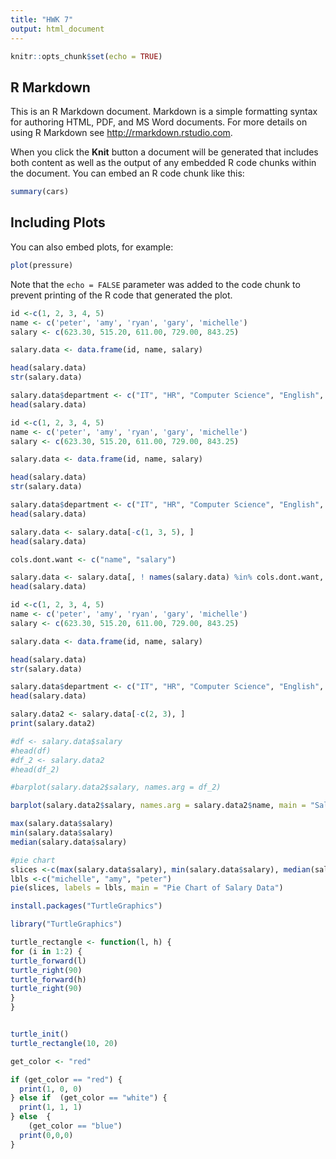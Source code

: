 ```yaml
---
title: "HWK 7"
output: html_document
---
```


```r
knitr::opts_chunk$set(echo = TRUE)
```

## R Markdown

This is an R Markdown document. Markdown is a simple formatting syntax for authoring HTML, PDF, and MS Word documents. For more details on using R Markdown see <http://rmarkdown.rstudio.com>.

When you click the **Knit** button a document will be generated that includes both content as well as the output of any embedded R code chunks within the document. You can embed an R code chunk like this:

```r
summary(cars)
```

## Including Plots

You can also embed plots, for example:

```r
plot(pressure)
```

Note that the `echo = FALSE` parameter was added to the code chunk to prevent printing of the R code that generated the plot.

```r
id <-c(1, 2, 3, 4, 5)
name <- c('peter', 'amy', 'ryan', 'gary', 'michelle')
salary <- c(623.30, 515.20, 611.00, 729.00, 843.25)

salary.data <- data.frame(id, name, salary)

head(salary.data)
str(salary.data)
```
```r
salary.data$department <- c("IT", "HR", "Computer Science", "English", "Math")
head(salary.data)
```

```r
id <-c(1, 2, 3, 4, 5)
name <- c('peter', 'amy', 'ryan', 'gary', 'michelle')
salary <- c(623.30, 515.20, 611.00, 729.00, 843.25)

salary.data <- data.frame(id, name, salary)

head(salary.data)
str(salary.data)

salary.data$department <- c("IT", "HR", "Computer Science", "English", "Math")
head(salary.data)

salary.data <- salary.data[-c(1, 3, 5), ]
head(salary.data)

cols.dont.want <- c("name", "salary")

salary.data <- salary.data[, ! names(salary.data) %in% cols.dont.want, drop = F]
head(salary.data)
```

```r

id <-c(1, 2, 3, 4, 5)
name <- c('peter', 'amy', 'ryan', 'gary', 'michelle')
salary <- c(623.30, 515.20, 611.00, 729.00, 843.25)

salary.data <- data.frame(id, name, salary)

head(salary.data)
str(salary.data)

salary.data$department <- c("IT", "HR", "Computer Science", "English", "Math")
head(salary.data)

salary.data2 <- salary.data[-c(2, 3), ]
print(salary.data2)

#df <- salary.data$salary
#head(df)
#df_2 <- salary.data2
#head(df_2)

#barplot(salary.data2$salary, names.arg = df_2)

barplot(salary.data2$salary, names.arg = salary.data2$name, main = "Salary Data")

```

```r
max(salary.data$salary)
min(salary.data$salary)
median(salary.data$salary)
```

```r
#pie chart
slices <-c(max(salary.data$salary), min(salary.data$salary), median(salary.data$salary))
lbls <-c("michelle", "amy", "peter")
pie(slices, labels = lbls, main = "Pie Chart of Salary Data")
```

```r
install.packages("TurtleGraphics")

```

```r
library("TurtleGraphics")
```


```r
turtle_rectangle <- function(l, h) {
for (i in 1:2) {
turtle_forward(l)
turtle_right(90)
turtle_forward(h)
turtle_right(90)
}
}


turtle_init()
turtle_rectangle(10, 20)
```

```r
get_color <- "red"

if (get_color == "red") {
  print(1, 0, 0)
} else if  (get_color == "white") {
  print(1, 1, 1)
} else  {
    (get_color == "blue")
  print(0,0,0)
}

```

